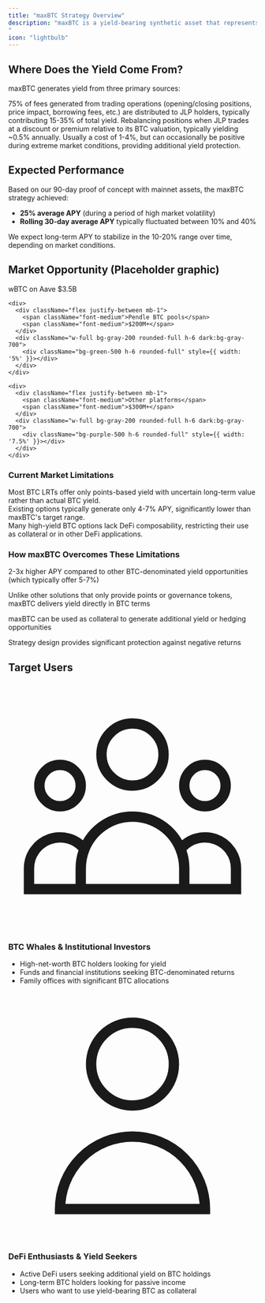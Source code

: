 ```yaml
---
title: "maxBTC Strategy Overview"
description: "maxBTC is a yield-bearing synthetic asset that represents an effective 1x long BTC position while generating attractive yields through a carefully managed strategy.
"
icon: "lightbulb"
---
```


## Where Does the Yield Come From?

maxBTC generates yield from three primary sources:

<CardGroup cols={3}>
  <Card title="JLP Pool Fees" icon="coins">
    75% of fees generated from trading operations (opening/closing positions, price impact, borrowing fees, etc.) are distributed to JLP holders, typically contributing 15-35% of total yield.
  </Card>
  <Card title="Rebalancing Arbitrage" icon="scale-balanced">
    Rebalancing positions when JLP trades at a discount or premium relative to its BTC valuation, typically yielding ~0.5% annually.
  </Card>
  <Card title="Funding Rate Management" icon="chart-line">
    Usually a cost of 1-4%, but can occasionally be positive during extreme market conditions, providing additional yield protection.
  </Card>
</CardGroup>

## Expected Performance

Based on our 90-day proof of concept with mainnet assets, the maxBTC strategy achieved:
- **25% average APY** (during a period of high market volatility)
- **Rolling 30-day average APY** typically fluctuated between 10% and 40%

We expect long-term APY to stabilize in the 10-20% range over time, depending on market conditions.

## Market Opportunity (Placeholder graphic)

<Card title="$4B+ Current On-Chain BTC Yield Market" className="w-full mb-6">
  <div className="space-y-6">
    <div>
      <div className="flex justify-between mb-1">
        <span className="font-medium">wBTC on Aave</span>
        <span className="font-medium">$3.5B</span>
      </div>
      <div className="w-full bg-gray-200 rounded-full h-6 dark:bg-gray-700">
        <div className="bg-blue-600 h-6 rounded-full" style={{ width: '87.5%' }}></div>
      </div>
    </div>
    
    <div>
      <div className="flex justify-between mb-1">
        <span className="font-medium">Pendle BTC pools</span>
        <span className="font-medium">$200M+</span>
      </div>
      <div className="w-full bg-gray-200 rounded-full h-6 dark:bg-gray-700">
        <div className="bg-green-500 h-6 rounded-full" style={{ width: '5%' }}></div>
      </div>
    </div>
    
    <div>
      <div className="flex justify-between mb-1">
        <span className="font-medium">Other platforms</span>
        <span className="font-medium">$300M+</span>
      </div>
      <div className="w-full bg-gray-200 rounded-full h-6 dark:bg-gray-700">
        <div className="bg-purple-500 h-6 rounded-full" style={{ width: '7.5%' }}></div>
      </div>
    </div>
  </div>
</Card>

### Current Market Limitations

<CardGroup cols={3}>
  <Card title="Points vs Real Yield" icon="ticket">
    <div className="text-sm">
      Most BTC LRTs offer only points-based yield with uncertain long-term value rather than actual BTC yield.
    </div>
  </Card>
  <Card title="Low Returns" icon="chart-line-down">
    <div className="text-sm">
      Existing options typically generate only 4-7% APY, significantly lower than maxBTC's target range.
    </div>
  </Card>
  <Card title="Limited Composability" icon="puzzle-piece">
    <div className="text-sm">
      Many high-yield BTC options lack DeFi composability, restricting their use as collateral or in other DeFi applications.
    </div>
  </Card>
</CardGroup>

### How maxBTC Overcomes These Limitations

<AccordionGroup>
  <Accordion title="Higher Real Yield Potential" icon="arrow-trend-up">
    <p>2-3x higher APY compared to other BTC-denominated yield opportunities (which typically offer 5-7%)</p>
  </Accordion>
  
  <Accordion title="BTC-Denominated Returns" icon="bitcoin-sign">
    <p>Unlike other solutions that only provide points or governance tokens, maxBTC delivers yield directly in BTC terms</p>
  </Accordion>
  
  <Accordion title="DeFi Composability" icon="puzzle-piece">
    <p>maxBTC can be used as collateral to generate additional yield or hedging opportunities</p>
  </Accordion>
  
  <Accordion title="Low Negative APR Risk" icon="shield-halved">
    <p>Strategy design provides significant protection against negative returns</p>
  </Accordion>
</AccordionGroup>

## Target Users

<div className="grid grid-cols-2 gap-6 mt-6">
  <Card className="border-2 border-blue-200 dark:border-blue-800">
    <div className="flex items-center mb-4">
      <div className="bg-blue-50 dark:bg-blue-900/20 p-3 rounded-lg mr-3">
        <span className="text-blue-600 dark:text-blue-300">
          <svg xmlns="http://www.w3.org/2000/svg" className="h-7 w-7" fill="none" viewBox="0 0 24 24" stroke="currentColor">
            <path strokeLinecap="round" strokeLinejoin="round" strokeWidth={2} d="M17 20h5v-2a3 3 0 00-5.356-1.857M17 20H7m10 0v-2c0-.656-.126-1.283-.356-1.857M7 20H2v-2a3 3 0 015.356-1.857M7 20v-2c0-.656.126-1.283.356-1.857m0 0a5.002 5.002 0 019.288 0M15 7a3 3 0 11-6 0 3 3 0 016 0zm6 3a2 2 0 11-4 0 2 2 0 014 0zM7 10a2 2 0 11-4 0 2 2 0 014 0z" />
          </svg>
        </span>
      </div>
      <h3 className="text-xl font-semibold">BTC Whales & Institutional Investors</h3>
    </div>
    <ul className="list-disc pl-5 space-y-1">
      <li>High-net-worth BTC holders looking for yield</li>
      <li>Funds and financial institutions seeking BTC-denominated returns</li>
      <li>Family offices with significant BTC allocations</li>
    </ul>
  </Card>
  
  <Card className="border-2 border-purple-200 dark:border-purple-800">
    <div className="flex items-center mb-4">
      <div className="bg-purple-50 dark:bg-purple-900/20 p-3 rounded-lg mr-3">
        <span className="text-purple-600 dark:text-purple-300">
          <svg xmlns="http://www.w3.org/2000/svg" className="h-7 w-7" fill="none" viewBox="0 0 24 24" stroke="currentColor">
            <path strokeLinecap="round" strokeLinejoin="round" strokeWidth={2} d="M16 7a4 4 0 11-8 0 4 4 0 018 0zM12 14a7 7 0 00-7 7h14a7 7 0 00-7-7z" />
          </svg>
        </span>
      </div>
      <h3 className="text-xl font-semibold">DeFi Enthusiasts & Yield Seekers</h3>
    </div>
    <ul className="list-disc pl-5 space-y-1">
      <li>Active DeFi users seeking additional yield on BTC holdings</li>
      <li>Long-term BTC holders looking for passive income</li>
      <li>Users who want to use yield-bearing BTC as collateral</li>
    </ul>
  </Card>
</div> 
